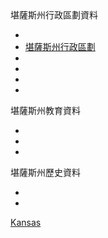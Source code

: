 {{Col-begin}}
{{Col-break|width=50%}}

;堪薩斯州行政區劃資料
* {{le|堪薩斯州地區人均所得|Kansas locations by per capita income}}
* [[堪薩斯州行政區劃]]
* {{le|堪薩斯州城市列表|List of cities in Kansas}}
* {{le|堪薩斯州非建制地區列表|List of unincorporated communities in Kansas}}
* {{le|堪薩斯州鎮區列表|List of townships in Kansas}}
* {{le|堪薩斯州鬼鎮列表|List of ghost towns in Kansas}}

{{Col-break|width=50%}}

;堪薩斯州教育資料
* {{le|堪薩斯州大學列表|List of colleges and universities in Kansas}}
* {{le|堪薩斯州中學列表|List of high schools in Kansas}}
* {{le|堪薩斯州聯合學區列表|List of unified school districts in Kansas}}

;堪薩斯州歷史資料
* {{le|堪薩斯州博物館列表|List of museums in Kansas}}
* {{le|堪薩斯州國家史蹟名錄|National Register of Historic Places listings in Kansas}}

{{Col-end}}<noinclude>[[Category:堪薩斯州模板|Kansas]]</noinclude>